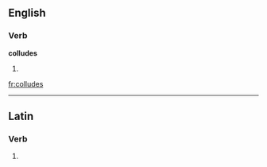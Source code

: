 
==English==

===Verb===
'''colludes'''

# {{third-person singular of|[[collude]]}}

[[fr:colludes]]

----
==Latin==

===Verb===
{{la-verb-form|collūdēs}}

# {{conjugation of|colludo|collūdō|2|s|fut|act|ind|lang=la}}
{{count page|[[Wiktionary:Page count]]}}
{{rfc-auto}}